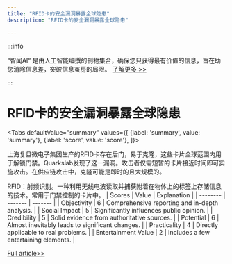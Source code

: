 ```yaml
---
title: "RFID卡的安全漏洞暴露全球隐患"
description: "RFID卡的安全漏洞暴露全球隐患"

---
```



:::info

“智闻AI“ 是由人工智能编撰的刊物集合，确保您只获得最有价值的信息，旨在助您消除信息差，突破信息茧房的局限。  [了解更多 >>](/)

:::

# RFID卡的安全漏洞暴露全球隐患


<Tabs
	defaultValue="summary"
	values={[
	{label: 'summary', value: 'summary'},
	{label: 'score', value: 'score'},
]}>
<TabItem value="summary">


上海复旦微电子集团生产的RFID卡存在后门，易于克隆，这些卡片全球范围内用于解锁门禁。Quarkslab发现了这一漏洞。攻击者仅需短暂的卡片接近时间即可实施攻击。在供应链攻击中，克隆可能是即时的且大规模的。

RFID：射频识别。一种利用无线电波读取并捕获附着在物体上的标签上存储信息的技术。常用于门禁控制的卡片中。
</TabItem>
<TabItem value="score">
	| Scores     | Value   | Explanation |
	| -------- | ------- | ------- |
	| Objectivity  | 6    | Comprehensive reporting and in-depth analysis.    |
	| Social Impact | 5     | Significantly influences public opinion.    |
	| Credibility    | 5    | Solid evidence from authoritative sources.    |
	| Potential    | 6    | Almost inevitably leads to significant changes.    |
	| Practicality    | 4    | Directly applicable to real problems.    |
	| Entertainment Value    | 2    | Includes a few entertaining elements.    |
</TabItem>
</Tabs>

[Full article>>](https://it.slashdot.org/story/24/08/25/2236219/major-backdoor-in-millions-of-rfid-cards-allows-instant-cloning?utm_source=rss1.0mainlinkanon&utm_medium=feed)
